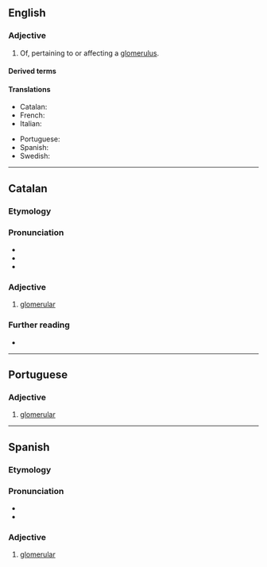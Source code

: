 ==English==

===Adjective===
{{en-adj|-}}

# Of, pertaining to or affecting a [[glomerulus]].

====Derived terms====
{{der3|en
|aglomerular
|extraglomerular
|glomerular capsule
|glomerular lipidosis
|glomerularly
|infraglomerular
|interglomerular
|intraglomerular
|juxtaglomerular
|macroglomerular
|microglomerular
|multiglomerular
|nonglomerular
|panglomerular
|periglomerular
|postglomerular
|preglomerular
|subglomerular
|transglomerular
|tubuloglomerular
|uniglomerular}}

====Translations====
{{trans-top|Of or pertaining to a glomerulus}}
* Catalan: {{t|ca|glomerular}}
* French: {{t|fr|glomérulaire}}
* Italian: {{t|it|glomerulare}}
{{trans-mid}}
* Portuguese: {{t|pt|glomerular}}
* Spanish: {{t|es|glomerular}}
* Swedish: {{t+|sv|glomerulär}}
{{trans-bottom}}

----

==Catalan==

===Etymology===
{{suffix|ca|glomèrul|ar}}

===Pronunciation===
* {{ca-IPA}}
* {{rhymes|ca|a|aɾ}}
* {{hyph|ca|glo|me|ru|lar}}

===Adjective===
{{ca-adj|glomerular}}

# [[#English|glomerular]]

===Further reading===
* {{R:DNV}}

----

==Portuguese==

===Adjective===
{{pt-adj|glomerul|ar}}

# [[#English|glomerular]]

----

==Spanish==

===Etymology===
{{suffix|es|glomérulo|ar}}

===Pronunciation===
{{es-IPA}}
* {{rhymes|es|aɾ}}
* {{hyph|es|glo|me|ru|lar}}

===Adjective===
{{es-adj}}

# [[#English|glomerular]]